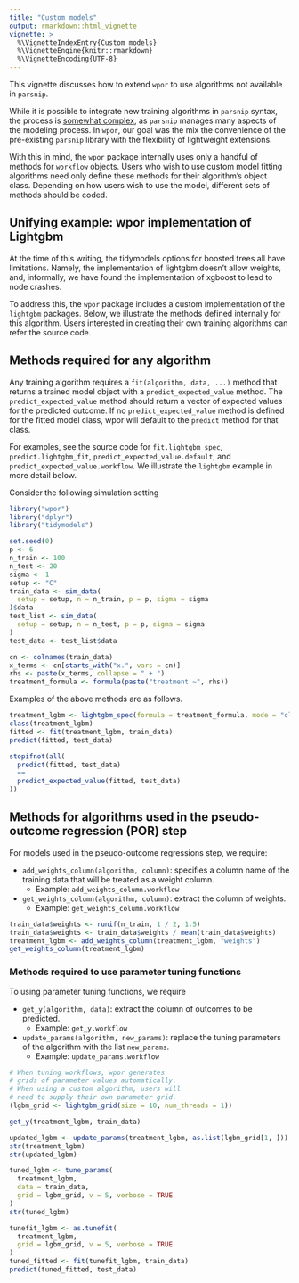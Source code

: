```yaml
---
title: "Custom models"
output: rmarkdown::html_vignette
vignette: >
  %\VignetteIndexEntry{Custom models}
  %\VignetteEngine{knitr::rmarkdown}
  %\VignetteEncoding{UTF-8}
---
```


This vignette discusses how to extend `wpor` to use algorithms not available in `parsnip`.

While it is possible to integrate new training algorithms in `parsnip` syntax, the process is [somewhat complex](https://www.tidymodels.org/learn/develop/models/), as `parsnip` manages many aspects of the modeling process. In `wpor`, our goal was the mix the convenience of the pre-existing `parsnip` library with the flexibility of lightweight extensions. 

With this in mind, the `wpor` package internally uses only a handful of methods for `workflow` objects. Users who wish to use custom model fitting algorithms need only define these methods for their algorithm's object class. Depending on how users wish to use the model, different sets of methods should be coded.


## Unifying example: wpor implementation of Lightgbm

At the time of this writing, the tidymodels options for boosted trees all have limitations. Namely, the implementation of lightgbm doesn't allow weights, and, informally, we have found the implementation of xgboost to lead to node crashes. 

To address this, the `wpor` package includes a custom implementation of the `lightgbm` packages. Below, we illustrate the methods defined internally for this algorithm. Users interested in creating their own training algorithms can refer the source code.


## Methods required for any algorithm

Any training algorithm requires a `fit(algorithm, data, ...)` method that returns a trained model object with a `predict_expected_value` method. The `predict_expected_value` method should return a vector of expected values for the predicted outcome. If no `predict_expected_value` method is defined for the fitted model class, wpor will default to the `predict` method for that class.

For examples, see the source code for `fit.lightgbm_spec`, `predict.lightgbm_fit`, `predict_expected_value.default`, and `predict_expected_value.workflow`. We illustrate the `lightgbm` example in more detail below.

Consider the following simulation setting

```r
library("wpor")
library("dplyr")
library("tidymodels")

set.seed(0)
p <- 6
n_train <- 100
n_test <- 20
sigma <- 1
setup <- "C"
train_data <- sim_data(
  setup = setup, n = n_train, p = p, sigma = sigma
)$data
test_list <- sim_data(
  setup = setup, n = n_test, p = p, sigma = sigma
)
test_data <- test_list$data

cn <- colnames(train_data)
x_terms <- cn[starts_with("x.", vars = cn)]
rhs <- paste(x_terms, collapse = " + ")
treatment_formula <- formula(paste("treatment ~", rhs))
```

Examples of the above methods are as follows.

```r
treatment_lgbm <- lightgbm_spec(formula = treatment_formula, mode = "classification")
class(treatment_lgbm)
fitted <- fit(treatment_lgbm, train_data)
predict(fitted, test_data)

stopifnot(all(
  predict(fitted, test_data) 
  ==
  predict_expected_value(fitted, test_data)
))
```

## Methods for algorithms used in the pseudo-outcome regression (POR) step

For models used in the pseudo-outcome regressions step, we require:

* `add_weights_column(algorithm, column)`: specifies a column name of the training data that will be treated as a weight column.
	* Example: `add_weights_column.workflow`
* `get_weights_column(algorithm, column)`: extract the column of weights.
	* Example: `get_weights_column.workflow`

```r
train_data$weights <- runif(n_train, 1 / 2, 1.5)
train_data$weights <- train_data$weights / mean(train_data$weights)
treatment_lgbm <- add_weights_column(treatment_lgbm, "weights")
get_weights_column(treatment_lgbm)
```


### Methods required to use parameter tuning functions

To using parameter tuning functions, we require

* `get_y(algorithm, data)`: extract the column of outcomes to be predicted.
	* Example: `get_y.workflow`
* `update_params(algorithm, new_params)`: replace the tuning parameters of the algorithm with the list `new_params`. 
	* Example: `update_params.workflow`


```r
# When tuning workflows, wpor generates 
# grids of parameter values automatically.
# When using a custom algorithm, users will 
# need to supply their own parameter grid.
(lgbm_grid <- lightgbm_grid(size = 10, num_threads = 1))

get_y(treatment_lgbm, train_data)

updated_lgbm <- update_params(treatment_lgbm, as.list(lgbm_grid[1, ]))
str(treatment_lgbm)
str(updated_lgbm)

tuned_lgbm <- tune_params(
  treatment_lgbm,
  data = train_data,
  grid = lgbm_grid, v = 5, verbose = TRUE
)
str(tuned_lgbm)

tunefit_lgbm <- as.tunefit(
  treatment_lgbm,
  grid = lgbm_grid, v = 5, verbose = TRUE
)
tuned_fitted <- fit(tunefit_lgbm, train_data)
predict(tuned_fitted, test_data)
```




